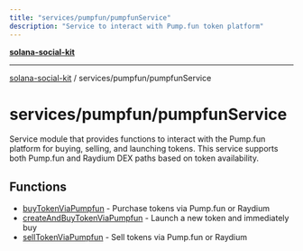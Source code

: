```yaml
---
title: "services/pumpfun/pumpfunService"
description: "Service to interact with Pump.fun token platform"
---
```


[**solana-social-kit**](../../../README.mdx)

***

[solana-social-kit](../../../README.mdx) / services/pumpfun/pumpfunService

# services/pumpfun/pumpfunService

Service module that provides functions to interact with the Pump.fun platform for buying, selling, and launching tokens. This service supports both Pump.fun and Raydium DEX paths based on token availability.

## Functions

- [buyTokenViaPumpfun](functions/buyTokenViaPumpfun.mdx) - Purchase tokens via Pump.fun or Raydium
- [createAndBuyTokenViaPumpfun](functions/createAndBuyTokenViaPumpfun.mdx) - Launch a new token and immediately buy
- [sellTokenViaPumpfun](functions/sellTokenViaPumpfun.mdx) - Sell tokens via Pump.fun or Raydium
